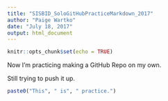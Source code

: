 ```yaml
---
title: "SISBID_SoloGitHubPracticeMarkdown_2017"
author: "Paige Wartko"
date: "July 18, 2017"
output: html_document
---
```


```r
knitr::opts_chunk$set(echo = TRUE)
```

Now I'm practicing making a GitHub Repo on my own.

Still trying to push it up.

```r
paste0("This", " is", " practice.")
```


